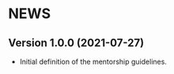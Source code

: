 # NEWS {#booknews}

## Version 1.0.0 (2021-07-27)

- Initial definition of the mentorship guidelines.
